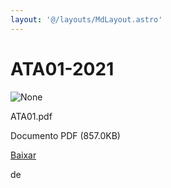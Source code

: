 ```yaml
---
layout: '@/layouts/MdLayout.astro'
---
```






ATA01-2021
==========










<Image src="https://arapiraca.ufal.br/graduacao/ciencia-da-computacao/documentos/atas-do-colegiado-e-nde/nde/ata01.pdf/%2b%2bplone%2b%2bufalprofile/imgs/file-icon.png" alt="None" inferSize />


 ATA01.pdf  

 Documento PDF
 (857.0KB)
 

[Baixar](%40%40download/file/ATA01.pdf)























 de 












